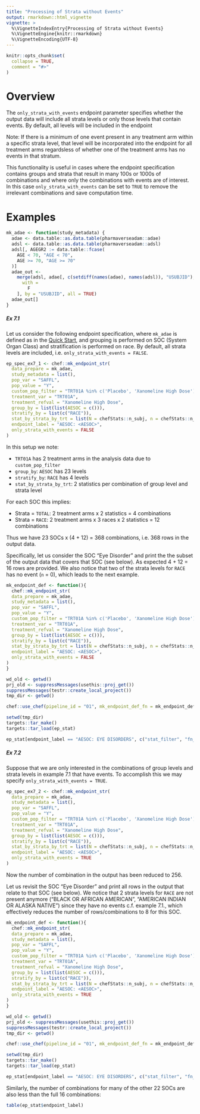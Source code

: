 ```yaml
---
title: "Processing of Strata without Events"
output: rmarkdown::html_vignette
vignette: >
  %\VignetteIndexEntry{Processing of Strata without Events}
  %\VignetteEngine{knitr::rmarkdown}
  %\VignetteEncoding{UTF-8}
---
```


```r
knitr::opts_chunk$set(
  collapse = TRUE,
  comment = "#>"
)
```

# Overview

The `only_strata_with_events` endpoint parameter specifies whether the output data will include all strata levels or only those levels that contain events. 
By default, all levels will be included in the endpoint

Note: If there is a minimum of one event present in any treatment arm within a specific strata level, that level will be incorporated into the endpoint for all 
treatment arms regardsless of whether one of the treatment arms has no events in that stratum.

This functionality is useful in cases where the endpoint specification contains groups and strata that result in many 100s or 1000s of combinations and where only the combinations with events are of interest.
In this case `only_strata_with_events` can be set to `TRUE` to remove the irrelevant combinations and save computation time. 

# Examples

```r
mk_adae <- function(study_metadata) {
  adae <- data.table::as.data.table(pharmaverseadam::adae)
  adsl <- data.table::as.data.table(pharmaverseadam::adsl)
  adsl[, AGEGR2 := data.table::fcase(
    AGE < 70, "AGE < 70",
    AGE >= 70, "AGE >= 70"
  )]
  adae_out <-
    merge(adsl, adae[, c(setdiff(names(adae), names(adsl)), "USUBJID"),
      with =
        F
    ], by = "USUBJID", all = TRUE)
  adae_out[]
}
```

##### Ex 7.1

Let us consider the following endpoint specification, where `mk_adae` is defined as in the [Quick Start](ramnog.html),
and grouping is performed on SOC (System Organ Class) and stratification is performed on race.
By default, all strata levels are included, i.e. `only_strata_with_events = FALSE`.

```r
ep_spec_ex7_1 <- chef::mk_endpoint_str(
  data_prepare = mk_adae,
  study_metadata = list(),
  pop_var = "SAFFL",
  pop_value = "Y",
  custom_pop_filter = "TRT01A %in% c('Placebo', 'Xanomeline High Dose') & !is.na(AESOC)",
  treatment_var = "TRT01A",
  treatment_refval = "Xanomeline High Dose",
  group_by = list(list(AESOC = c())),
  stratify_by = list(c("RACE")),
  stat_by_strata_by_trt = list(N = chefStats::n_subj, n = chefStats::n_subj_event),
  endpoint_label = "AESOC: <AESOC>",
  only_strata_with_events = FALSE
)
```

In this setup we note: 

* `TRT01A` has 2 treatment arms in the analysis data due to `custom_pop_filter`
* `group_by`: `AESOC` has 23 levels
* `stratify_by`: `RACE` has 4 levels
* `stat_by_strata_by_trt`: 2 statistics per combination of group level and strata level 

For each SOC this implies:

* Strata = `TOTAL`: 2 treatment arms x 2 statistics = 4 combinations
* Strata = `RACE`: 2 treatment arms x  3 races x 2 statistics = 12 combinations

Thus we have 23 SOCs x (4 + 12) = 368 combinations, i.e. 368 rows in the output data. 

Specifically, let us consider the SOC "Eye Disorder" and print the the subset of the output data that covers that SOC (see below). 
As expected 4 + 12 = 16 rows are provided. We also notice that two of the strata levels for `RACE` has no event (`n` = 0), which leads to the next example.

```r

mk_endpoint_def <- function(){
  chef::mk_endpoint_str(
  data_prepare = mk_adae,
  study_metadata = list(),
  pop_var = "SAFFL",
  pop_value = "Y",
  custom_pop_filter = "TRT01A %in% c('Placebo', 'Xanomeline High Dose') & !is.na(AESOC)",
  treatment_var = "TRT01A",
  treatment_refval = "Xanomeline High Dose",
  group_by = list(list(AESOC = c())),
  stratify_by = list(c("RACE")),
  stat_by_strata_by_trt = list(N = chefStats::n_subj, n = chefStats::n_subj_event),
  endpoint_label = "AESOC: <AESOC>",
  only_strata_with_events = FALSE
)
}

wd_old <- getwd()
prj_old <- suppressMessages(usethis::proj_get())
suppressMessages(testr::create_local_project())
tmp_dir <- getwd()

chef::use_chef(pipeline_id = "01", mk_endpoint_def_fn = mk_endpoint_def, mk_adam_fn = list(mk_adae))

setwd(tmp_dir)
targets::tar_make()
targets::tar_load(ep_stat)
```

```r
ep_stat[endpoint_label == "AESOC: EYE DISORDERS", c("stat_filter", "fn_name", "stat_result_value")]
```


##### Ex 7.2

Suppose that we are only interested in the combinations of group levels and strata levels in example 7.1 that have events.
To accomplish this we may specify `only_strata_with_events = TRUE`.

```r
ep_spec_ex7_2 <- chef::mk_endpoint_str(
  data_prepare = mk_adae,
  study_metadata = list(),
  pop_var = "SAFFL",
  pop_value = "Y",
  custom_pop_filter = "TRT01A %in% c('Placebo', 'Xanomeline High Dose') & !is.na(AESOC)",
  treatment_var = "TRT01A",
  treatment_refval = "Xanomeline High Dose",
  group_by = list(list(AESOC = c())),
  stratify_by = list(c("RACE")),
  stat_by_strata_by_trt = list(N = chefStats::n_subj, n = chefStats::n_subj_event),
  endpoint_label = "AESOC: <AESOC>",
  only_strata_with_events = TRUE
)
```


Now the number of combination in the output has been reduced to 256. 

Let us revisit the SOC "Eye Disorder" and print all rows in the output that relate to that SOC (see below).
We notice that 2 strata levels for `RACE` are not present anymore ("BLACK OR AFRICAN AMERICAN", "AMERICAN INDIAN OR ALASKA NATIVE") 
since they have no events c.f. example 7.1., which effectively reduces the number of rows/combinations to 8 for this SOC. 

```r

mk_endpoint_def <- function(){
  chef::mk_endpoint_str(
  data_prepare = mk_adae,
  study_metadata = list(),
  pop_var = "SAFFL",
  pop_value = "Y",
  custom_pop_filter = "TRT01A %in% c('Placebo', 'Xanomeline High Dose') & !is.na(AESOC)",
  treatment_var = "TRT01A",
  treatment_refval = "Xanomeline High Dose",
  group_by = list(list(AESOC = c())),
  stratify_by = list(c("RACE")),
  stat_by_strata_by_trt = list(N = chefStats::n_subj, n = chefStats::n_subj_event),
  endpoint_label = "AESOC: <AESOC>",
  only_strata_with_events = TRUE
)
}

wd_old <- getwd()
prj_old <- suppressMessages(usethis::proj_get())
suppressMessages(testr::create_local_project())
tmp_dir <- getwd()

chef::use_chef(pipeline_id = "01", mk_endpoint_def_fn = mk_endpoint_def, mk_adam_fn = list(mk_adae))

setwd(tmp_dir)
targets::tar_make()
targets::tar_load(ep_stat)
```

```r
ep_stat[endpoint_label == "AESOC: EYE DISORDERS", c("stat_filter", "fn_name", "stat_result_value")]
```

Similarly, the number of combinations for many of the other 22 SOCs are also less than the full 16 combinations:

```r
table(ep_stat$endpoint_label)
```

